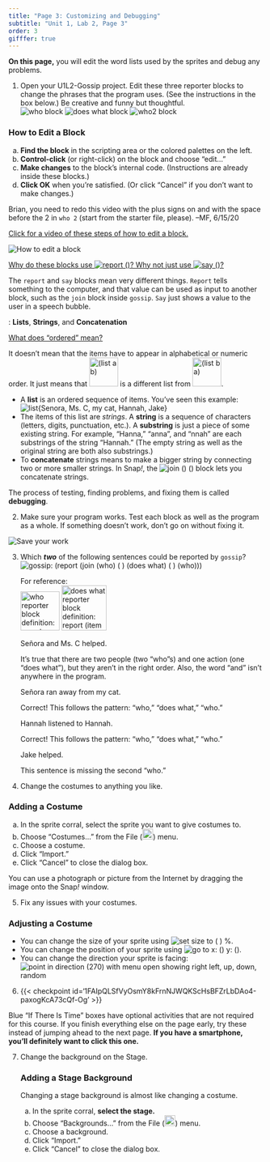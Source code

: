 ```yaml
---
title: "Page 3: Customizing and Debugging"
subtitle: "Unit 1, Lab 2, Page 3"
order: 3
gifffer: true
---
```


::: learn
**On this page,** you will edit the word lists used by the sprites and debug any problems.

:::


::: {#first .forYouToDo}

(@) Open your U1L2-Gossip project. Edit these three reporter blocks to change the phrases that the program uses. (See the instructions in the box below.) Be creative and funny but thoughtful.<br /> <img src="/img/1-introduction/who.png" title="who block" alt="who block" class="ms-4"/> <img src="/img/1-introduction/does-what.png" title="does what block" alt="does what block" class="inline"/> <img src="/img/1-introduction/who2.png" title="who2 block" alt="who2 block" class="inline"/>

::: narrower
### **How to Edit a Block**

a. **Find the block** in the scripting area or the colored palettes on the left.
b. **Control-click** (or right-click) on the block and choose "edit..."
c. **Make changes** to the block's internal code. (Instructions are already inside these blocks.)
d. **Click OK** when you're satisfied. (Or click "Cancel" if you don't want to make changes.)

::: endnote
::: todo
Brian, you need to redo this video with the plus signs on and with the space before the 2 in `who 2` (start from the starter file, please). --MF, 6/15/20
:::

<a href="#hint-edit-block" data-bs-toggle="collapse" title="Click for a video of these steps of how to edit a block.">Click for a video of these steps of how to edit a block.</a>

::: {#hint-edit-block .collapse}
::: {style="display:block;"}
<img src="/img/1-introduction/U1ImageVideoAddendum_img/U1L2P2-EditABlock.gif" title="How to edit a block" alt="How to edit a block"/>
:::
:::
:::
:::

</li>

</ol>
:::

::: endnote
<a href="#hint-report" data-bs-toggle="collapse" title="Why do these blocks use report? Why not just use say?">Why do these blocks use <img src="/img/blocks/report.png" title="report ()" alt="report ()" class="inline py-0"/>? Why not just use <img src="/img/blocks/say-empty-full-size.png" title="say ()" alt="say ()"/>?</a>

::: {#hint-report .collapse}
The `report` and `say` blocks mean very different things. `Report` tells something to the computer, and that value can be used as input to another block, such as the `join` block inside `gossip`. `Say` just shows a value to the user in a speech bubble.
:::
:::

::: vocabFullWidth
: **Lists**, **Strings**, and **Concatenation**

::: sidenoteBig
<a href="#ordered" data-bs-toggle="collapse" title='What does "ordered" mean?'>What does "ordered" mean?</a>

::: {#ordered .collapse}
It doesn't mean that the items have to appear in alphabetical or numeric order. It just means that <img src="/img/1-introduction/list-a-b.png" title="(list a b" alt="(list a b)" height="57"/> is a different list from <img src="/img/1-introduction/list-b-a.png" title="(list b a)" alt="(list b a)" height="57"/>.
:::
:::

- A **list** is an ordered sequence of items. You've seen this example:<br /> <img src="/img/1-introduction/list-from-who-result.png" title="list{Senora, Ms. C, my cat, Hannah, Jake}" alt="list{Senora, Ms. C, my cat, Hannah, Jake}" class="ms-4"/>
- The items of this list are <em>strings</em>. A **string** is a sequence of characters (letters, digits, punctuation, etc.). A **substring** is just a piece of some existing string. For example, "Hanna," "anna", and "nnah" are each substrings of the string "Hannah." (The empty string as well as the original string are both also substrings.)
- To **concatenate** strings means to make a bigger string by connecting two or more smaller strings. In Snap<em>!</em>, the <img src="/img/blocks/join()().png" title="join () ()" alt="join () ()" class="inline py-0"/> block lets you concatenate strings.

:::

::: forYouToDo

::: vocabBig
The process of testing, finding problems, and fixing them is called **debugging**.
:::

(@) Make sure your program works. Test each block as well as the program as a whole. If something doesn't work, don't go on without fixing it.

<img src="/img/icons/save-now.png" title="Save your work" alt="Save your work" class="inline"/>

(@) <!-- Question 1 -->
    ::: {.assessment-data type="multiplechoice" identifier="Which of the following sentences could be reported by gossip?" hasinlinefeedback="true" maxchoices="4" responseidentifier="ri1" shuffle="true"}
    ::: prompt

    Which <em>**two**</em> of the following sentences could be reported by `gossip`?<br /> <img src="/img/1-introduction/gossip-definition.png" title="gossip: (report (join (who) ( ) (does what) ( ) (who)))" alt="gossip: (report (join (who) ( ) (does what) ( ) (who)))" class="ms-4"/>

    ::: endnote
    For reference:<br > <img src="/img/1-introduction/who-block-definition.png" title="who reporter block definition: report (item (random) of (list (Señora) (Ms. C) (my cat) (Hannah) (Jake)))" alt="who reporter block definition: report (item (random) of (list (Señora) (Ms. C) (my cat) (Hannah) (Jake)))" class="ms-4" height="77px"/> <img src="/img/1-introduction/does-what-block-definition.png" title="does what reporter block definition: report (item (random) of (list (listened to) (loves) (ran away from) (helped) (is in a band with)))" alt="does what reporter block definition: report (item (random) of (list (listened to) (loves) (ran away from) (helped) (is in a band with)))" class="ms-4" height="89px"/>
    :::
    :::

    ::: {.choice identifier="c1"}
    ::: text
    Señora and Ms. C helped.
    :::

    ::: feedback
    It's true that there are two people (two "who"s) and one action (one "does what"), but they aren't in the right order. Also, the word "and" isn't anywhere in the program.
    :::
    :::

    ::: {.choice identifier="c2"}
    ::: text
    Señora ran away from my cat.
    :::

    ::: feedback
    Correct! This follows the pattern: "who," "does what," "who."
    :::
    :::

    ::: {.choice identifier="c3"}
    ::: text
    Hannah listened to Hannah.
    :::

    ::: feedback
    Correct! This follows the pattern: "who," "does what," "who."
    :::
    :::

    ::: {.choice identifier="c4"}
    ::: text
    Jake helped.
    :::

    ::: feedback
    This sentence is missing the second "who."
    :::
    :::

    ::: {.responseDeclaration identifier="ri1"}
    ::: {.correctResponse identifier="c2"}
    :::

    ::: {.correctResponse identifier="c3"}
    :::
    :::
    :::

(@) Change the costumes to anything you like.

::: narrower
### **Adding a Costume**

<ol type="a">

<li>In the sprite corral, select the sprite you want to give costumes to.</li>

<li>Choose "Costumes..." from the File (<img src="/img/1-introduction/file_button.png" title="File button" alt="File button" style="height:1.5em;"/>) menu.</li>

<li>Choose a costume.</li>

<li>Click "Import."</li>

<li>Click "Cancel" to close the dialog box.</li>

</ol>
:::

::: endnote
You can use a photograph or picture from the Internet by dragging the image onto the Snap<i>!</i> window.
:::

(@) Fix any issues with your costumes.

::: narrower
### **Adjusting a Costume**

- You can change the size of your sprite using <img src="/img/blocks/set-size-empty.png" title="set size to ( ) %" alt="set size to ( ) %" class="inline py-0"/>.
- You can change the position of your sprite using <img src="/img/blocks/go-to-x-y.png" title="go to x: () y: ()" alt="go to x: () y: ()" class="inline py-0"/>.
- You can change the direction your sprite is facing:<br /> <img src="/img/1-introduction/point-in-direction-menu-showing.png" title="point in direction (270) with menu open showing right left, up, down, random" alt="point in direction (270) with menu open showing right left, up, down, random" class="ms-4"/><br>
:::

(@) {{< checkpoint id='1FAIpQLSfVyOsmY8kFrnNJWQKScHsBFZrLbDAo4-paxogKcA73cQf-Og' >}}

:::

::: endnote
Blue "If There Is Time" boxes have optional activities that are not required for this course. If you finish everything else on the page early, try these instead of jumping ahead to the next page. **If you have a smartphone, you'll definitely want to click this one.**
:::

::: ifTime
<ol start="7">

<li>

Change the background on the Stage.<br />

::: narrowblue
### **Adding a Stage Background**

::: endnote
Changing a stage background is almost like changing a costume.
:::

<ol type="a">

<li>In the sprite corral, **select the stage.**</li>

<li>Choose "Backgrounds..." from the File (<img src="/img/1-introduction/file_button.png" title="File button" alt="File button" style="height:1.5em;"/>) menu.</li>

<li>Choose a background.</li>

<li>Click "Import."</li>

<li>Click "Cancel" to close the dialog box.</li>

</ol>
:::

</li>

</ol>
:::
